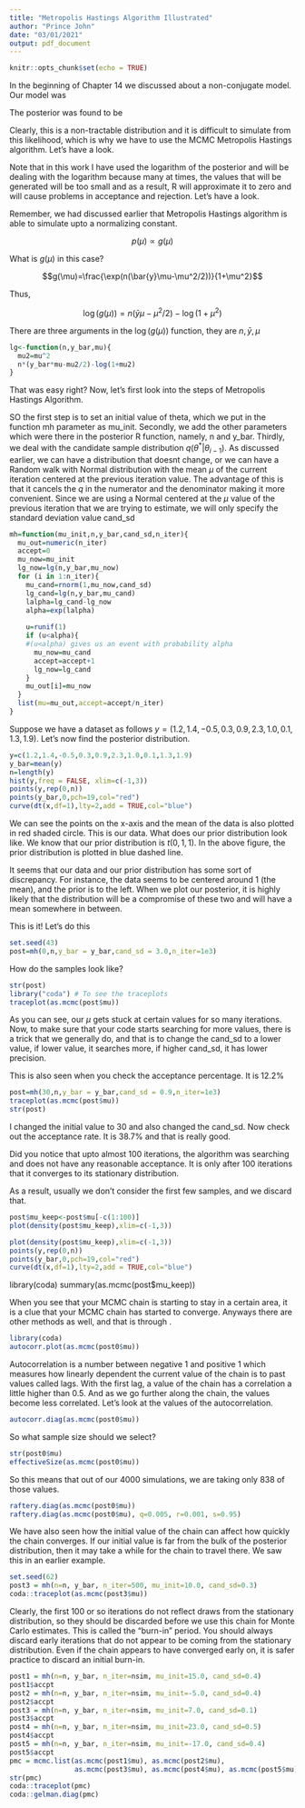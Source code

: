 ---
title: "Metropolis Hastings Algorithm Illustrated"
author: "Prince John"
date: "03/01/2021"
output: pdf_document
---

```{r setup, include=FALSE}
knitr::opts_chunk$set(echo = TRUE)
```

\section{Definition of the Model}

In the beginning of Chapter 14 we discussed about a non-conjugate model. Our model was

\begin{align*}
y_i|\mu &\sim N(\mu,1), \hspace{15pt}i=1,2\hdots,n\\
\mu &\sim t(0,1,1)
\end{align*}

\noindent The posterior was found to be 

\begin{align*}
p(\mu|y_1,y_2.\hdots,y_n)&\propto \frac{1}{\sqrt{2\pi}}\exp\bigg[-\frac{1}{2}\sum_{i=1}^n(y_i-\mu)^2\bigg]\times \frac{1}{\pi(1+\mu^2)}\\&\propto \frac{\exp\bigg[n(\bar{y}\mu-\frac{\mu^2}{2})\bigg]}{1+\mu^2}
\end{align*}

\noindent Clearly, this is a non-tractable distribution and it is difficult to simulate from this likelihood, which is why we have to use the MCMC Metropolis Hastings algorithm. Let's have a look. 

Note that in this work I have used the logarithm of the posterior and will be dealing with the logarithm because many at times, the values that will be generated will be too small and as a result, R will approximate it to zero and will cause problems in acceptance and rejection. Let's have a look.

\noindent Remember, we had discussed earlier that Metropolis Hastings algorithm is able to simulate upto a normalizing constant.

$$p(\mu)\propto g(\mu)$$

\noindent What is $g(\mu)$ in this case?


$$g(\mu)=\frac{\exp(n(\bar{y}\mu-\mu^2/2))}{1+\mu^2}$$

\noindent Thus,

$$\log(g(\mu))=n(\bar{y}\mu-\mu^2/2)-\log(1+\mu^2)$$

\section{Writing the R Code} 

There are three arguments in the $\log(g(\mu))$ function, they are $n,\bar{y},\mu$
```{r}
lg<-function(n,y_bar,mu){
  mu2=mu^2
  n*(y_bar*mu-mu2/2)-log(1+mu2)
}
```

That was easy right? Now, let's first look into the steps of Metropolis Hastings Algorithm.

\begin{enumerate}
\item Select an initial value for $\theta$, $\theta_0$.
\item For large number of iterations $i=1\hdots m$ repeat the following
\begin{enumerate}
\item Draw candidate $\theta^*\sim q(\theta|\theta_{i-1})$.
\item Calculate $\alpha=\frac{g(\theta^*)/q(\theta^*|\theta_{i-1})}{g(\theta_{i-1})/q(\theta_{i-1}|\theta^*)}=\frac{g(\theta^*)q(\theta_{i-1}|\theta^*)}{g(\theta_{i-1})q(\theta^*|\theta_{i-1})}$
\item  We set the probabilities for $\alpha$ acceptance as follows
\begin{enumerate}
\item If $\alpha\geq 1$ accept and set $\theta_i\leftarrow \theta^*$. 
\item If $0<\alpha<1$, accept $\theta^*$ and set $\theta_i\leftarrow\theta^*$ with probability $\alpha$
\item Otherwise Reject $\theta^*$ and set $\theta_i\leftarrow\theta_{i-1}$.
\end{enumerate}
\end{enumerate}
\end{enumerate}

\noindent SO the first step is to set an initial value of theta, which we put in the function mh parameter as mu_init. Secondly, we add the other parameters which were there in the posterior R function, namely, n and y_bar. Thirdly, we deal with the candidate sample distribution $q(\theta^*|\theta_{i-1})$. As discussed earlier, we can have a distribution that doesnt change, or we can have a Random walk with Normal distribution with the mean $\mu$ of the current iteration centered at the previous iteration value. The advantage of this is that it cancels the $q$  in the numerator and the denominator making it more convenient. Since we are using a Normal centered at the $\mu$ value of the previous iteration that we are trying to estimate, we will only specify the standard deviation value cand_sd


```{r}
mh=function(mu_init,n,y_bar,cand_sd,n_iter){
  mu_out=numeric(n_iter)
  accept=0
  mu_now=mu_init
  lg_now=lg(n,y_bar,mu_now)
  for (i in 1:n_iter){
    mu_cand=rnorm(1,mu_now,cand_sd)
    lg_cand=lg(n,y_bar,mu_cand)
    lalpha=lg_cand-lg_now
    alpha=exp(lalpha)
    
    u=runif(1)
    if (u<alpha){
    #(u<alpha) gives us an event with probability alpha 
      mu_now=mu_cand
      accept=accept+1
      lg_now=lg_cand
    }
    mu_out[i]=mu_now
  }
  list(mu=mu_out,accept=accept/n_iter)
}
```


\subsection{Using our Model}
Suppose we have a dataset as follows $y=(1.2,1.4,-0.5,0.3,0.9,2.3,1.0,0.1,1.3,1.9)$. Let's now find the posterior distribution.

```{r}

y=c(1.2,1.4,-0.5,0.3,0.9,2.3,1.0,0.1,1.3,1.9)
y_bar=mean(y)
n=length(y)
hist(y,freq = FALSE, xlim=c(-1,3))
points(y,rep(0,n))
points(y_bar,0,pch=19,col="red")
curve(dt(x,df=1),lty=2,add = TRUE,col="blue")
```

We can see the points on the x-axis and the mean of the data is also plotted in red shaded circle. This is our data. What does our prior distribution look like. We know that our prior distribution is $t(0,1,1)$. In the above figure, the prior distribution is plotted in blue dashed line. 

\noindent It seems that our data and our prior distribution has some sort of discrepancy. For instance, the data seems to be centered around 1 (the mean), and the prior is to the left. When we plot our posterior, it is highly likely that the distribution will be a compromise of these two and will have a mean somewhere in between.

\section{Posterior Sampling}
This is it! Let's do this

```{r}
set.seed(43)
post=mh(0,n,y_bar = y_bar,cand_sd = 3.0,n_iter=1e3)
```
How do the samples look like?
```{r,warning=FALSE}
str(post)
library("coda") # To see the traceplots
traceplot(as.mcmc(post$mu))

```
As you can see, our $\mu$ gets stuck at certain values for so many iterations. Now, to make sure that your code starts searching for more values, there is a trick that we generally do, and that is to change the cand_sd to a lower value, if lower value, it searches more, if higher cand_sd, it has lower precision.

This is also seen when you check the acceptance percentage. It is $12.2\%$

```{r}
post=mh(30,n,y_bar = y_bar,cand_sd = 0.9,n_iter=1e3)
traceplot(as.mcmc(post$mu))
str(post)
```

I changed the initial value to 30 and also changed the cand_sd. Now check out the acceptance rate. It is $38.7\%$ and that is really good.

\noindent Did you notice that upto almost 100 iterations, the algorithm was searching and does not have any reasonable acceptance. It is only after 100 iterations that it converges to its stationary distribution.

As a result, usually we don't consider the first few samples, and we discard that.

```{r}
post$mu_keep<-post$mu[-c(1:100)]
plot(density(post$mu_keep),xlim=c(-1,3))

```

\subsection{Plotting the data, prior and the posterior}
```{r}
plot(density(post$mu_keep),xlim=c(-1,3))
points(y,rep(0,n))
points(y_bar,0,pch=19,col="red")
curve(dt(x,df=1),lty=2,add = TRUE,col="blue")
```
library(coda)
summary(as.mcmc(post$mu_keep))

\section{Assessing Convergence}

When you see that your MCMC chain is starting to stay in a certain area, it is a clue that your MCMC chain has started to converge. Anyways there are other methods as well, and that is through \textbf{autocorrelation}.
```{r}
library(coda)
autocorr.plot(as.mcmc(post0$mu))
```
Autocorrelation is a number between negative 1 and positive 1 which measures how linearly dependent the current value of the chain is to past values called lags. With the first lag, a value of the chain has a correlation a little higher than 0.5. And as we go further along the chain, the values become less correlated. Let's look at the values of the autocorrelation.

```{r}
autocorr.diag(as.mcmc(post0$mu))
```
So what sample size should we select? 
```{r}
str(post0$mu)
effectiveSize(as.mcmc(post0$mu))
```
So this means that out of our 4000 simulations, we are taking only 838 of those values. 

```{r}
raftery.diag(as.mcmc(post0$mu))
raftery.diag(as.mcmc(post0$mu), q=0.005, r=0.001, s=0.95)
```
\section{Burn in}

We have also seen how the initial value of the chain can affect how quickly the chain converges. If our initial value is far from the bulk of the posterior distribution, then it may take a while for the chain to travel there. We saw this in an earlier example.
```{r}
set.seed(62)
post3 = mh(n=n, y_bar, n_iter=500, mu_init=10.0, cand_sd=0.3)
coda::traceplot(as.mcmc(post3$mu))
```

Clearly, the first 100 or so iterations do not reflect draws from the stationary distribution, so they should be discarded before we use this chain for Monte Carlo estimates. This is called the “burn-in” period. You should always discard early iterations that do not appear to be coming from the stationary distribution. Even if the chain appears to have converged early on, it is safer practice to discard an initial burn-in.

```{r}
post1 = mh(n=n, y_bar, n_iter=nsim, mu_init=15.0, cand_sd=0.4)
post1$accpt
post2 = mh(n=n, y_bar, n_iter=nsim, mu_init=-5.0, cand_sd=0.4)
post2$accpt
post3 = mh(n=n, y_bar, n_iter=nsim, mu_init=7.0, cand_sd=0.1)
post3$accpt
post4 = mh(n=n, y_bar, n_iter=nsim, mu_init=23.0, cand_sd=0.5)
post4$accpt
post5 = mh(n=n, y_bar, n_iter=nsim, mu_init=-17.0, cand_sd=0.4)
post5$accpt
pmc = mcmc.list(as.mcmc(post1$mu), as.mcmc(post2$mu), 
                as.mcmc(post3$mu), as.mcmc(post4$mu), as.mcmc(post5$mu))
str(pmc)
coda::traceplot(pmc)
coda::gelman.diag(pmc)
```




